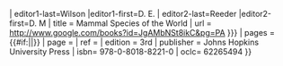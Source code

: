 {{cite book
| last = Woods | first = C. A.
| last2 = Kilpatrick | first2 = C. W.
| year = 2005
| chapter = {{{heading|Infraorder Hystricognathi}}}
| chapter-url = http://www.bucknell.edu/msw3{{ #if: {{{id|}}} |/browse.asp?id={{{id}}}|}}
| editor1-last=Wilson |editor1-first=D. E.
| editor2-last=Reeder |editor2-first=D. M
| title = Mammal Species of the World
| url = http://www.google.com/books?id=JgAMbNSt8ikC&pg=PA{{{page|{{{pages|1538}}} }}}
| pages = {{#if:{{{page|}}}||{{{pages|1538–1600}}}}}
| page = {{{page|}}}
| ref = {{{ref|harv}}}
| edition = 3rd
| publisher = Johns Hopkins University Press
| isbn= 978-0-8018-8221-0
| oclc= 62265494
}}<noinclude>

{{documentation}}
</noinclude>